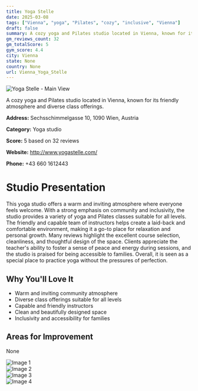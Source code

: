 ```yaml
---
title: Yoga Stelle
date: 2025-03-08
tags: ["Vienna", "yoga", "Pilates", "cozy", "inclusive", "Vienna"]  
draft: false
summary: A cozy yoga and Pilates studio located in Vienna, known for its friendly atmosphere and diverse class offerings.
gm_reviews_count: 32
gm_totalScore: 5
gym_score: 4.4
city: Vienna
state: None
country: None
url: Vienna_Yoga_Stelle
---
```


<div className="aspect-[16/9] relative my-8">
  <img 
    src="https://lh5.googleusercontent.com/p/AF1QipN_Rt8ySgxuSqqNWNITcTiGed3jeSXaaNKO42ei=w1920-h1080-k-no"
    alt="Yoga Stelle - Main View"
    className="object-cover absolute inset-0 w-full h-full rounded-lg"
  />
</div>

A cozy yoga and Pilates studio located in Vienna, known for its friendly atmosphere and diverse class offerings.

**Address:** Sechsschimmelgasse 10, 1090 Wien, Austria

**Category:** Yoga studio

**Score:** 5 based on 32 reviews

**Website:** http://www.yogastelle.com/

**Phone:** +43 660 1612443

# Studio Presentation

This yoga studio offers a warm and inviting atmosphere where everyone feels welcome. With a strong emphasis on community and inclusivity, the studio provides a variety of yoga and Pilates classes suitable for all levels. The friendly and capable team of instructors helps create a laid-back and comfortable environment, making it a go-to place for relaxation and personal growth. Many reviews highlight the excellent course selection, cleanliness, and thoughtful design of the space. Clients appreciate the teacher's ability to foster a sense of peace and energy during sessions, and the studio is praised for being accessible to families. Overall, it is seen as a special place to practice yoga without the pressures of perfection.

## Why You'll Love It

- Warm and inviting community atmosphere
- Diverse class offerings suitable for all levels
- Capable and friendly instructors
- Clean and beautifully designed space
- Inclusivity and accessibility for families

## Areas for Improvement

None

<div className="grid grid-cols-1 xl:grid-cols-2 gap-4 my-8">
<div className="aspect-[4/3] relative"><img src="https://lh5.googleusercontent.com/p/AF1QipPBzjclda6qg_jKSW_CI7tbcRztT-5SjN0A6EoL=w1920-h1080-k-no" alt="Image 1" className="object-cover absolute inset-0 w-full h-full rounded-lg" /></div>
<div className="aspect-[4/3] relative"><img src="https://lh5.googleusercontent.com/p/AF1QipPTQkudfI9Jo_BYYLM4wSSrcbBprYUvZfYDKr7j=w1920-h1080-k-no" alt="Image 2" className="object-cover absolute inset-0 w-full h-full rounded-lg" /></div>
<div className="aspect-[4/3] relative"><img src="https://lh5.googleusercontent.com/p/AF1QipMmETGmnt0DRQerxMUlKHY4JdyDQ2FWjiuCkRmB=w1920-h1080-k-no" alt="Image 3" className="object-cover absolute inset-0 w-full h-full rounded-lg" /></div>
<div className="aspect-[4/3] relative"><img src="https://lh5.googleusercontent.com/p/AF1QipMeVsoyVd4dop-hfPMIDUmonLWecr-IoNxR9h69=w1920-h1080-k-no" alt="Image 4" className="object-cover absolute inset-0 w-full h-full rounded-lg" /></div>
</div>